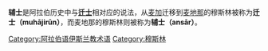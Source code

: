 {{unreferenced|time=2017-08-05T05:03:22+00:00}}
'''辅士'''是阿拉伯历史中与'''[[迁士|迁士]]'''相对应的说法，从[[麦加|麦加]]迁移到[[麦地那|麦地那]]的穆斯林被称为'''迁士（muhājirūn）'''，而麦地那的穆斯林则被称为'''辅士（ansār）'''。

{{islam-stub}}
[[Category:阿拉伯语伊斯兰教术语|Category:阿拉伯语伊斯兰教术语]]
[[Category:穆斯林|Category:穆斯林]]